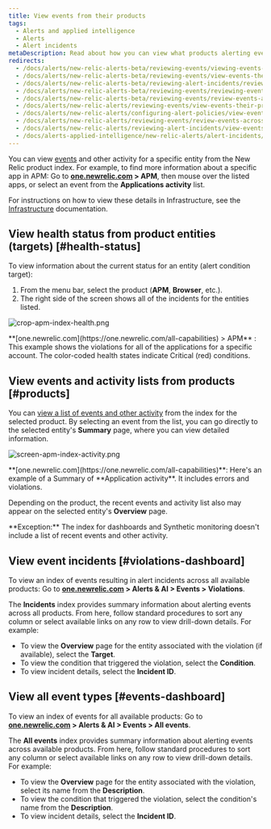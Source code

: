 ```yaml
---
title: View events from their products
tags:
  - Alerts and applied intelligence
  - Alerts
  - Alert incidents
metaDescription: Read about how you can view what products alerting events originated from.
redirects:
  - /docs/alerts/new-relic-alerts-beta/reviewing-events/viewing-events-their-products
  - /docs/alerts/new-relic-alerts-beta/reviewing-events/view-events-their-products
  - /docs/alerts/new-relic-alerts-beta/reviewing-alert-incidents/reviewing-events-across-products
  - /docs/alerts/new-relic-alerts-beta/reviewing-events/reviewing-events-across-products
  - /docs/alerts/new-relic-alerts-beta/reviewing-events/review-events-across-products
  - /docs/alerts/new-relic-alerts/reviewing-events/view-events-their-products
  - /docs/alerts/new-relic-alerts/configuring-alert-policies/view-events-their-products
  - /docs/alerts/new-relic-alerts/reviewing-events/review-events-across-products
  - /docs/alerts/new-relic-alerts/reviewing-alert-incidents/view-events-their-products
  - /docs/alerts-applied-intelligence/new-relic-alerts/alert-incidents/view-events-their-products
---
```




You can view [events](/docs/alerts/new-relic-alerts/getting-started/new-relic-alerts-concepts-workflow#terminology) and other activity for a specific entity from the New Relic product index. For example, to find more information about a specific app in APM: Go to **[one.newrelic.com](https://one.newrelic.com/all-capabilities) > APM**, then mouse over the listed apps, or select an event from the **Applications activity** list.

For instructions on how to view these details in Infrastructure, see the [Infrastructure](/docs/infrastructure/new-relic-infrastructure/infrastructure-alert-conditions/infrastructure-alerts-add-edit-or-view-host-alert-information#view-alerts) documentation.

## View health status from product entities (targets) [#health-status]

To view information about the current status for an entity (alert condition target):

1. From the menu bar, select the product (**APM**, **Browser**, etc.).
2. The right side of the screen shows all of the incidents for the entities listed.

<img
  title="crop-apm-index-health.png"
  alt="crop-apm-index-health.png"
  src={accountsCropApmIndexHealth}
/>

<figcaption>
  **[one.newrelic.com](https://one.newrelic.com/all-capabilities) > APM** : This example shows the violations for all of the <InlinePopover type="apm" /> applications for a specific account. The color-coded health states indicate Critical (red) conditions.
</figcaption>

## View events and activity lists from products [#products]

You can [view a list of events and other activity](/docs/apm/applications-menu/monitoring/viewing-your-applications-list) from the index for the selected product. By selecting an event from the list, you can go directly to the selected entity's **Summary** page, where you can view detailed information.

<img
  title="screen-apm-index-activity.png"
  alt="screen-apm-index-activity.png"
  src={accountsApmIndexActivity}
/>

<figcaption>
  **[one.newrelic.com](https://one.newrelic.com/all-capabilities)**: Here's an example of a Summary of **Application activity**. It includes errors and violations.
</figcaption>

Depending on the product, the recent events and activity list also may appear on the selected entity's **Overview** page.

<Callout variant="tip">
  **Exception:** The index for dashboards and Synthetic monitoring doesn't include a list of recent events and other activity.
</Callout>

## View event incidents [#violations-dashboard]


To view an index of events resulting in alert incidents across all available products: Go to **[one.newrelic.com](https://one.newrelic.com/all-capabilities) > Alerts & AI > Events > Violations**.


The **Incidents** index provides summary information about alerting events across all products. From here, follow standard procedures to sort any column or select available links on any row to view drill-down details. For example:

* To view the **Overview** page for the entity associated with the violation (if available), select the **Target**.
* To view the condition that triggered the violation, select the **Condition**.
* To view incident details, select the **Incident ID**.

## View all event types [#events-dashboard]

To view an index of events for all available products: Go to **[one.newrelic.com](https://one.newrelic.com/all-capabilities) > Alerts & AI > Events > All events**.

The **All events** index provides summary information about alerting events across available products. From here, follow standard procedures to sort any column or select available links on any row to view drill-down details. For example:

* To view the **Overview** page for the entity associated with the violation, select its name from the **Description**.
* To view the condition that triggered the violation, select the condition's name from the **Description**.
* To view incident details, select the **Incident ID**.
